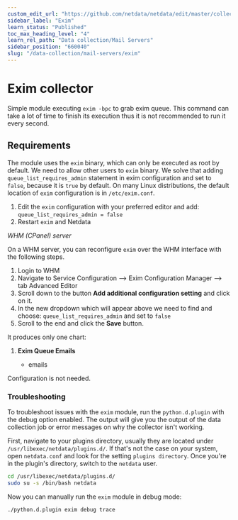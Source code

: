 ```yaml
---
custom_edit_url: "https://github.com/netdata/netdata/edit/master/collectors/python.d.plugin/exim/README.md"
sidebar_label: "Exim"
learn_status: "Published"
toc_max_heading_level: "4"
learn_rel_path: "Data collection/Mail Servers"
sidebar_position: "660040"
slug: "/data-collection/mail-servers/exim"
---
```



# Exim collector

Simple module executing `exim -bpc` to grab exim queue.
This command can take a lot of time to finish its execution thus it is not recommended to run it every second.

## Requirements

The module uses the `exim` binary, which can only be executed as root by default. We need to allow other users to `exim` binary. We solve that adding `queue_list_requires_admin` statement in exim configuration and set to `false`, because it is `true` by default. On many Linux distributions, the default location of `exim` configuration is in `/etc/exim.conf`.

1. Edit the `exim` configuration with your preferred editor and add:
`queue_list_requires_admin = false`
2. Restart `exim` and Netdata

*WHM (CPanel) server*

On a WHM server, you can reconfigure `exim` over the WHM interface with the following steps.

1. Login to WHM
2. Navigate to Service Configuration --> Exim Configuration Manager --> tab Advanced Editor
3. Scroll down to the button **Add additional configuration setting** and click on it.
4. In the new dropdown which will appear above we need to find and choose:
`queue_list_requires_admin` and set to `false` 
5. Scroll to the end and click the **Save** button.

It produces only one chart:

1.  **Exim Queue Emails**

    -   emails

Configuration is not needed.




### Troubleshooting

To troubleshoot issues with the `exim` module, run the `python.d.plugin` with the debug option enabled. The 
output will give you the output of the data collection job or error messages on why the collector isn't working.

First, navigate to your plugins directory, usually they are located under `/usr/libexec/netdata/plugins.d/`. If that's 
not the case on your system, open `netdata.conf` and look for the setting `plugins directory`. Once you're in the 
plugin's directory, switch to the `netdata` user.

```bash
cd /usr/libexec/netdata/plugins.d/
sudo su -s /bin/bash netdata
```

Now you can manually run the `exim` module in debug mode:

```bash
./python.d.plugin exim debug trace
```

